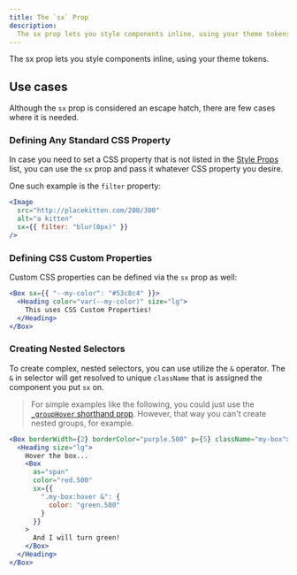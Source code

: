 ```yaml
---
title: The `sx` Prop
description:
  The sx prop lets you style components inline, using your theme tokens.
---
```


The sx prop lets you style components inline, using your theme tokens.

## Use cases

Although the `sx` prop is considered an escape hatch, there are few cases where it is needed.

### Defining Any Standard CSS Property

In case you need to set a CSS property that is not listed in the [Style Props](/docs/features/style-props) list,
you can use the `sx` prop and pass it whatever CSS property you desire.

One such example is the `filter` property:

```jsx
<Image
  src="http://placekitten.com/200/300"
  alt="a kitten"
  sx={{ filter: "blur(8px)" }}
/>
```

### Defining CSS Custom Properties

Custom CSS properties can be defined via the `sx` prop as well:

```jsx
<Box sx={{ "--my-color": "#53c8c4" }}>
  <Heading color="var(--my-color)" size="lg">
    This uses CSS Custom Properties!
  </Heading>
</Box>
```

### Creating Nested Selectors

To create complex, nested selectors, you can use utilize the `&` operator.
The `&` in selector will get resolved to unique `className` that is assigned the component you put `sx` on.

> For simple examples like the following, you could just use the [`_groupHover` shorthand prop](/docs/features/style-props#pseudo).
> However, that way you can't create nested groups, for example.

```jsx
<Box borderWidth={2} borderColor="purple.500" p={5} className="my-box">
  <Heading size="lg">
    Hover the box...
    <Box
      as="span"
      color="red.500"
      sx={{
        ".my-box:hover &": {
          color: "green.500"
        }
      }}
    >
      And I will turn green!
    </Box>
  </Heading>
</Box>
```
